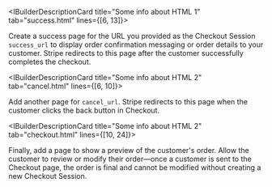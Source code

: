 <IBuilderDescriptionCard title="Some info about HTML 1" tab="success.html" lines={[6, 13]}>

Create a success page for the URL you provided as the Checkout Session `success_url` to display order confirmation messaging or order details to your customer. Stripe redirects to this page after the customer successfully completes the checkout.

</IBuilderDescriptionCard>

<IBuilderDescriptionCard title="Some info about HTML 2" tab="cancel.html" lines={[6, 10]}>

Add another page for `cancel_url`. Stripe redirects to this page when the customer clicks the back button in Checkout.

</IBuilderDescriptionCard>

<IBuilderDescriptionCard title="Some info about HTML 2" tab="checkout.html" lines={[10, 24]}>

Finally, add a page to show a preview of the customer's order. Allow the customer to review or modify their order—once a customer is sent to the Checkout page, the order is final and cannot be modified without creating a new Checkout Session.

</IBuilderDescriptionCard>